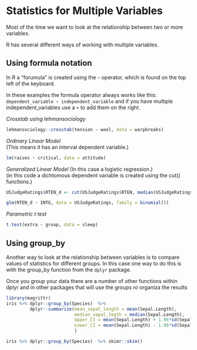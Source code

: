 # Statistics for Multiple Variables

Most of the time we want to look at the relationship between two or more variables.

R has several different ways of working with multiple variables. 

## Using formula notation

In R a "forumula" is created using the `~`  operator, which is found on the top left of the keyboard. 

In these examples the formula operator always works like this:
`dependent_variable ~ independent_variable` 
and if you have multiple independent_variables use a `+` to add them on the right.

*Crosstab using lehmansociology*
```r
lehmansociology::crosstab(tension ~ wool, data = warpbreaks)
```

*Ordinary Linear Model*  
(This means it has an interval dependent variable.)

```r
lm(raises ~ critical, data = attitude)
```

*Generalized Linear Model*
(In this case a logistic regression.)  
(in this code a dichtomous dependent variable is created using the cut() functions.)  

```r
USJudgeRatings$RTEN_d <- cut(USJudgeRatings$RTEN, median(USJudgeRatings$RTEN))

glm(RTEN_d ~ INTG, data = USJudgeRatings, family = binomial())
```

*Parametric t test*
```r
t.test(extra ~ group, data = sleep)
```



## Using group_by 

Another way to look at the relationship between variables is to compare values of statistics for different groups.  In this case
one way to do this is with the group_by function from the `dplyr` package. 

Once you group your data there are a number of other functions within dplyr and in other packages that will use the groups
ro organiza the results

```r
library(magrittr)
iris %>% dplyr::group_by(Species)  %>%
         dplyr::summarize(mean_sepal_length = mean(Sepal.Length),
                          median_sepal_legth = median(Sepal.Length),
                          Upper_CI = mean(Sepal.Length) + 1.96*sd(Sepal.Length),
                          Lower_CI = mean(Sepal.Length) - 1.96*sd(Sepal.Length)
                          )
```

```r
iris %>% dplyr::group_by(Species)  %>% skimr::skim()
```



